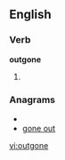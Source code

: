 ==English==

===Verb===
'''outgone'''

# {{past of|[[outgo]]}}

===Anagrams===
* {{alphagram|egnootu}}
* [[gone out#English|gone out]]

[[vi:outgone]]